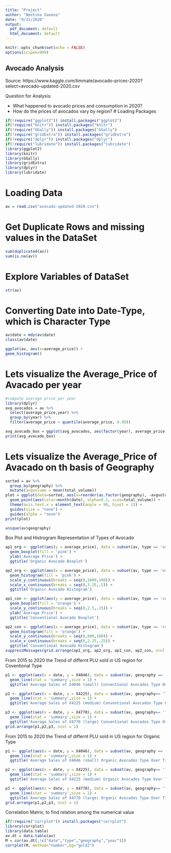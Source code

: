 ---
title: "Project"
author: "Neetika Saxena"
date: "9/21/2020"
output:
  pdf_document: default
  html_document: default
---

```{r}
knitr::opts_chunk$set(echo = FALSE)
options(scipen=999)
```
## Avocado Analysis
Source: https://www.kaggle.com/timmate/avocado-prices-2020?select=avocado-updated-2020.csv

Question for Analysis:

* What happened to avocado prices and consumption in 2020?
* How do the prices of avocados vary by region?
# Loading Packages
```{r}
if(!require("ggplot2")) install.packages("ggplot2")
if(!require("knitr")) install.packages("knitr")
if(!require("GGally")) install.packages("GGally")
if(!require("gridExtra")) install.packages("gridExtra")
if(!require("dplyr")) install.packages("dplyr")
if(!require("lubridate")) install.packages("lubridate")     
library(ggplot2)
library(knitr)
library(GGally)
library(gridExtra)
library(dplyr)
library(lubridate)
```
# Loading Data
```{r}
av = read.csv("avocado-updated-2020.csv")
```
# Get Duplicate Rows and missing values in the DataSet
```{r}
sum(duplicated(av))
sum(is.na(av))
```
# Explore Variables of DataSet
```{r}
str(av)
```
# Converting Date into Date-Type, which is Character Type
```{r}
av$date = mdy(av$date)
class(av$date)
```

```{r}
ggplot(av, aes(x=average_price)) +
geom_histogram()
```
# Lets visualize the Average_Price of Avacado per year
```{r}
#compute average price per year
library(dplyr)
avg_avocados = av %>%
  select(average_price,year) %>%
  group_by(year) %>%
  filter(average_price < quantile(average_price, 0.99))

avg_avocado_box = ggplot(avg_avocados, aes(factor(year), average_price)) + geom_boxplot(aes(fill = factor(year)), width = 0.75) + labs(title="Average Price of Avocados Per Year", x="Year", y="Price ($)") + scale_fill_brewer(palette="Greens")
print(avg_avocado_box)
```
# Lets visualize the Average_Price of Avacado on th basis of Geography
```{r}
sorted = av %>% 
  group_by(geography) %>%
  mutate(avgvolume = mean(total_volume))
plot = ggplot(data=sorted, aes(x=reorder(as.factor(geography), -avgvolume), y=average_price)) +
  geom_point(aes(color=month(date), alpha=0.1, size=total_volume)) +
  theme(axis.text.x = element_text(angle = 90, hjust = 1)) +
  guides(size = "none") +
  guides(alpha = "none")
print(plot)
```
```{r}
unique(av$geography)
```
Box Plot and Histrogram Representation of Types of Avocado
```{r}
ap1_org <- ggplot(aes(y = average_price), data = subset(av, type == 'organic')) +
  geom_boxplot(fill = 'pink') + 
  ylab('Average Price') +
  ggtitle('Organic Avocado Boxplot')

ap2_org <- ggplot(aes(x = average_price), data = subset(av, type == 'organic')) +
  geom_histogram(fill = 'pink') +
  scale_y_continuous(breaks = seq(0,1000,100)) + 
  scale_x_continuous(breaks = seq(0,3.25,.5)) +
  ggtitle('Organic Avocado Histogram')

ap1_con <- ggplot(aes(y = average_price), data = subset(av, type == 'conventional')) +
  geom_boxplot(fill = 'orange') + 
  scale_y_continuous(breaks = seq(0,2.5,.25)) +
  ylab('Average Price') +
  ggtitle('Conventional Avocado Boxplot')

ap2_con <- ggplot(aes(x = average_price), data = subset(av, type == 'conventional')) +
  geom_histogram(fill = 'orange') +
  scale_y_continuous(breaks = seq(0,800,100)) +
  scale_x_continuous(breaks = seq(0,2.25,.25)) +
  ggtitle('Conventional Avocado Histogram')
suppressMessages(grid.arrange(ap1_org, ap2_org, ap1_con, ap2_con, ncol = 2)) 
```
From 2015 to 2020 the Trend of differnt PLU sold in US region for Coventional Type
```{r}
p1 <- ggplot(aes(x = date, y = X4046), data = subset(av, geography == 'Total U.S.' & type == 'conventional')) +
  geom_line(stat = 'summary',size = 1) +
  ggtitle('Average Sales of X4046 (small) Conventional Avocados Type Over Time')

p2 <- ggplot(aes(x = date, y = X4225), data = subset(av, geography== 'Total U.S.' & type == 'conventional')) +
  geom_line(stat = 'summary',size = 1) +
  ggtitle('Average Sales of X4225 (medium) Conventional Avocados Type Over Time')   

p3 <- ggplot(aes(x = date, y = X4770), data = subset(av, geography== 'Total U.S.' & type == 'conventional')) +
  geom_line(stat = 'summary',size = 1) +
  ggtitle('Average Sales of X4770 (large) Conventional Avocados Type Over Time')
grid.arrange(p1,p2,p3, ncol = 1)
```
From 2015 to 2020 the Trend of differnt PLU sold in US region for Organic Type
```{r}
p1 <- ggplot(aes(x = date, y = X4046), data = subset(av, geography == 'Total U.S.' & type == 'organic')) +
  geom_line(stat = 'summary',size = 1) +
  ggtitle('Average Sales of X4046 (small) Organic Avocados Type Over Time')

p2 <- ggplot(aes(x = date, y = X4225), data = subset(av, geography== 'Total U.S.' & type == 'organic')) +
  geom_line(stat = 'summary',size = 1) +
  ggtitle('Average Sales of X4225 (medium) Organic Avocados Type Over Time')   

p3 <- ggplot(aes(x = date, y = X4770), data = subset(av, geography== 'Total U.S.' & type == 'organic')) +
  geom_line(stat = 'summary',size = 1) +
  ggtitle('Average Sales of X4770 (large) Organic Avocados Type Over Time')
grid.arrange(p1,p2,p3, ncol = 1)
```
Correlation Matrix, to find relation among the numerical value
```{r}
if(!require("corrplot")) install.packages("corrplot")
library(corrplot)
library(data.table)
av.dt = data.table(av)
M = cor(av.dt[,!c("date","type","geography","year")])
corrplot(M, method="number",bg="gold2")
```
